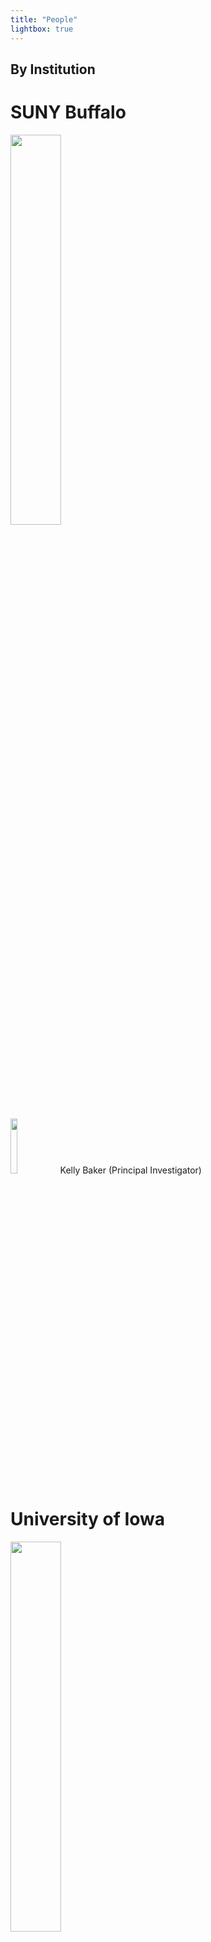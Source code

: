 ```yaml
---
title: "People"
lightbox: true
---
```


::: {.panel-tabset}

## By Institution

# SUNY Buffalo

[![](https://myweb.uiowa.edu/dksewell/pathome/suny_buffalo.png){width=40% fig-align="left"}](https://publichealth.buffalo.edu/epidemiology-and-environmental-health)

![](https://myweb.uiowa.edu/dksewell/pathome/kelly_baker.jpg){fig-align="left" width=15%} Kelly Baker (Principal Investigator)


# University of Iowa

<!-- [![](https://myweb.uiowa.edu/dksewell/pathome/Block-IOWA-Black-TM.png)](https://uiowa.edu/) -->
<!-- [![](https://myweb.uiowa.edu/dksewell/pathome/Block IOWA BLACK.png)](https://uiowa.edu/) -->
<!-- [![](https://myweb.uiowa.edu/dksewell/pathome/Block IOWA BLACK-TM.png)](https://uiowa.edu/) -->
[![](https://myweb.uiowa.edu/dksewell/pathome/Block IOWA GOLD-CMYK.png){width=40% fig-align="left"}](https://www.public-health.uiowa.edu/biostat/)
<!-- [![](https://myweb.uiowa.edu/dksewell/pathome/Block IOWA GOLD-CMYK-TM.png)](https://uiowa.edu/) -->
<!-- [![](https://myweb.uiowa.edu/dksewell/pathome/Block IOWA GOLD-ffcd00.png)](https://uiowa.edu/) -->
<!-- [![](https://myweb.uiowa.edu/dksewell/pathome/Block IOWA GOLD-ffcd00-TM.png)](https://uiowa.edu/) -->
<!-- [![](https://myweb.uiowa.edu/dksewell/pathome/Block IOWA GOLD-ffcd00-TM.png)](https://uiowa.edu/) -->
<!-- [![](https://myweb.uiowa.edu/dksewell/pathome/Block-IOWA-GOLD-ffcd00-TM.png)](https://uiowa.edu/) -->



![](https://myweb.uiowa.edu/dksewell/pathome/sabin_gaire.png){fig-align="left" width=15%} Sabin Gaire (Graduate Research Assistant)

![](https://myweb.uiowa.edu/dksewell/pathome/fanta_gutema.jpg){fig-align="left" width=15%} Fanta Gutema (Post-doctoral Fellow)


![](https://myweb.uiowa.edu/dksewell/pathome/daniel_kakou.jpg){fig-align="left" width=15%} Daniel Kakou (Graduate Research Assistant)


<!-- ![](https://myweb.uiowa.edu/dksewell/pathome/){fig-align="left" width=15%} --> Alexis Kapanka (Laboratory Manager)



<!-- ![](https://myweb.uiowa.edu/dksewell/pathome/){fig-align="left" width=15%} --> John Kessler (Graduate Research Assistant)

![](https://myweb.uiowa.edu/dksewell/pathome/krysan_mark.jpg){fig-align="left" width=15%} Mark Krysan (Graduate Research Assistant)


![](https://myweb.uiowa.edu/dksewell/pathome/sriram_pemmaraju.jpg){fig-align="left" width=15%} Sriram Pemmaraju (Co-investigator)

![](https://myweb.uiowa.edu/dksewell/pathome/dan_sewell.jpg){fig-align="left" width=15%} Daniel Sewell (Principal Investigator)

![](https://myweb.uiowa.edu/dksewell/pathome/luis_torres.jpg){fig-align="left" width=15%} Luis Torres (Graduate Research Assistant)

![](https://myweb.uiowa.edu/dksewell/pathome/gabriele_villarini.jpg){fig-align="left" width=15%} Gabriele Villarini (Co-investigator)


# African Population and Health Research Center

[![](https://myweb.uiowa.edu/dksewell/pathome/aphrc_logo2-trimmed.jpg){width=40% fig-align="left"}](https://aphrc.org/)

![](https://myweb.uiowa.edu/dksewell/pathome/john_agira.jpg){fig-align="left" width=15%} John Agira (Laboratory Assistant)

![](https://myweb.uiowa.edu/dksewell/pathome/christine_amondi.jpg){fig-align="left" width=15%} Christine Amondi (Laboratory Assistant)

![](https://myweb.uiowa.edu/dksewell/pathome/phylis_busienei.jpg){fig-align="left" width=15%} Phylis Busienei (Study Coordinator)

![](https://myweb.uiowa.edu/dksewell/pathome/blessing_mberu.jpg){fig-align="left" width=15%} Blessing Mberu (Co-investigator)

![](https://myweb.uiowa.edu/dksewell/pathome/bonphace_okoth.jpg){fig-align="left" width=15%} Bonphace Okoth (Laboratory Assistant)

![](https://myweb.uiowa.edu/dksewell/pathome/sheillah_simiyu.jpg){fig-align="left" width=15%} Sheillah Simiyu (Co-investigator)

![](https://myweb.uiowa.edu/dksewell/pathome/innocent_tumwebaze.jpg){fig-align="left" width=15%} Innocent Tumwebaze (Project Manager)

![](https://myweb.uiowa.edu/dksewell/pathome/abdhalah_ziraba.jpg){fig-align="left" width=15%} Abdhalah Ziraba (Co-investigator)


# Maseno University

[![](https://myweb.uiowa.edu/dksewell/pathome/maseno.png){fig-align="left" width=40%}](https://www.maseno.ac.ke/)


![](https://myweb.uiowa.edu/dksewell/pathome/jairus_abuom.jpg){fig-align="left width=15%} Jairus Abuom (Laboratory Assistant)

![](https://myweb.uiowa.edu/dksewell/pathome/collins_ouma.png){fig-align="left" width=15%} Collins Ouma (Co-investigator)

![](https://myweb.uiowa.edu/dksewell/pathome/marsha_sharon.jpg){fig-align="left" width=15%} Marsha Sharon (Laboratory Assistant)


# Affiliates

![](https://myweb.uiowa.edu/dksewell/pathome/abisola_osinuga.jpg){fig-align="left" width=15%} Abisola Osinuga (Co-investigator, University of North Carolina)



## By domain

# Microbiology and Epidemiology

![](https://myweb.uiowa.edu/dksewell/pathome/micro_epi_icon-from_public_domain.jpg){fig-align="left" width=40%}

![](https://myweb.uiowa.edu/dksewell/pathome/jairus_abuom.jpg){fig-align="left width=15%} Jairus Abuom (Laboratory Assistant)


![](https://myweb.uiowa.edu/dksewell/pathome/john_agira.jpg){fig-align="left" width=15%} John Agira (Laboratory Assistant)

![](https://myweb.uiowa.edu/dksewell/pathome/christine_amondi.jpg){fig-align="left" width=15%} Christine Amondi (Laboratory Assistant)

![](https://myweb.uiowa.edu/dksewell/pathome/kelly_baker.jpg){fig-align="left" width=15%} Kelly Baker (Principal Investigator)

![](https://myweb.uiowa.edu/dksewell/pathome/fanta_gutema.jpg){fig-align="left" width=15%} Fanta Gutema (Post-doctoral Fellow)

<!--![](https://myweb.uiowa.edu/dksewell/pathome/){fig-align="left" width=15%}--> Alexis Kapanka (Laboratory Manager)

![](https://myweb.uiowa.edu/dksewell/pathome/bonphace_okoth.jpg){fig-align="left" width=15%} Bonphace Okoth (Laboratory Assistant)

![](https://myweb.uiowa.edu/dksewell/pathome/collins_ouma.jpg){fig-align="left" width=15%} Collins Ouma (Co-investigator)

![](https://myweb.uiowa.edu/dksewell/pathome/marsha_sharon.jpg){fig-align="left" width=15%} Marsha Sharon (Laboratory Assistant)


![](https://myweb.uiowa.edu/dksewell/pathome/abdhalah_ziraba.jpg){fig-align="left" width=15%} Abdhalah Ziraba (Co-investigator)


# Statistics and Computer Science

![](https://myweb.uiowa.edu/dksewell/pathome/stat_cs_icon-from_stable_diffusion.jpg){fig-align="left" width=40%}

![](https://myweb.uiowa.edu/dksewell/pathome/sabin_gaire.png){fig-align="left" width=15%} Sabin Gaire (Graduate Research Assistant)

![](https://myweb.uiowa.edu/dksewell/pathome/daniel_kakou.jpg){fig-align="left" width=15%} Daniel Kakou (Graduate Research Assistant)



![](https://myweb.uiowa.edu/dksewell/pathome/krysan_mark.jpg){fig-align="left" width=15%} Mark Krysan (Graduate Research Assistant)


<!-- ![](https://myweb.uiowa.edu/dksewell/pathome/){fig-align="left" width=15%} --> John Kessler (Graduate Research Assistant)



![](https://myweb.uiowa.edu/dksewell/pathome/sriram_pemmaraju.jpg){fig-align="left" width=15%} Sriram Pemmaraju (Co-investigator)

![](https://myweb.uiowa.edu/dksewell/pathome/dan_sewell.jpg){fig-align="left" width=15%} Daniel Sewell (Principal Investigator)


# Community and Behavioral Science

![](https://myweb.uiowa.edu/dksewell/pathome/comm_beh_icon-from_public_domain.jpg){fig-align="left" width=40%}

![](https://myweb.uiowa.edu/dksewell/pathome/phylis_busienei.jpg){fig-align="left" width=15%} Phylis Busienei (Study Coordinator)

![](https://myweb.uiowa.edu/dksewell/pathome/abisola_osinuga.jpg){fig-align="left" width=15%} Abisola Osinuga (Co-investigator)


![](https://myweb.uiowa.edu/dksewell/pathome/sheillah_simiyu.jpg){fig-align="left" width=15%} Sheillah Simiyu (Co-investigator)

![](https://myweb.uiowa.edu/dksewell/pathome/innocent_tumwebaze.jpg){fig-align="left" width=15%} Innocent Tumwebaze (Project Manager)



# Demography and Urban Policy

![](https://myweb.uiowa.edu/dksewell/pathome/kibera.jpg){fig-align="left" width=40%}

![](https://myweb.uiowa.edu/dksewell/pathome/blessing_mberu.jpg){fig-align="left" width=15%} Blessing Mberu (Co-investigator)


# Climate Science

![](https://myweb.uiowa.edu/dksewell/pathome/climate_science_icon-from_public_domain.jpg){fig-align="left" width=40%}

![](https://myweb.uiowa.edu/dksewell/pathome/luis_torres.jpg){fig-align="left" width=15%} Luis Torres (Graduate Research Assistant)

![](https://myweb.uiowa.edu/dksewell/pathome/gabriele_villarini.jpg){fig-align="left" width=15%} Gabriele Villarini (Co-investigator)



:::


